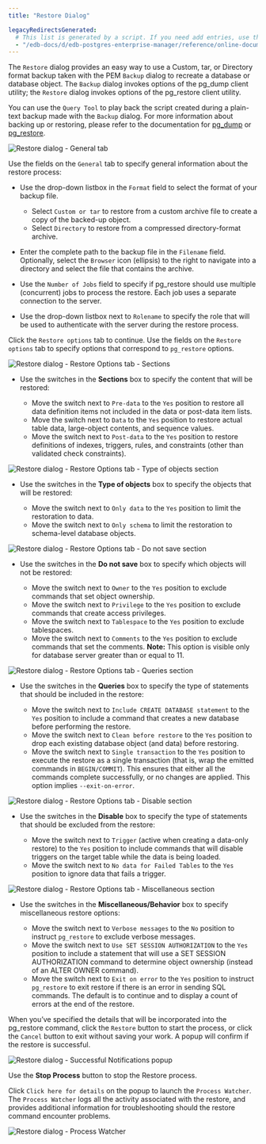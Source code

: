 ```yaml
---
title: "Restore Dialog"

legacyRedirectsGenerated:
  # This list is generated by a script. If you need add entries, use the `legacyRedirects` key.
  - "/edb-docs/d/edb-postgres-enterprise-manager/reference/online-documentation/8.0/restore_dialog.html"
---
```


<div id="restore_dialog" class="registered_link"></div>

The `Restore` dialog provides an easy way to use a Custom, tar, or Directory format backup taken with the PEM `Backup` dialog to recreate a database or database object. The `Backup` dialog invokes options of the pg_dump client utility; the `Restore` dialog invokes options of the pg_restore client utility.

You can use the `Query Tool` to play back the script created during a plain-text backup made with the `Backup` dialog. For more information about backing up or restoring, please refer to the documentation for [pg_dump](https://www.postgresql.org/docs/current/static/app-pgdump.html) or [pg_restore](https://www.postgresql.org/docs/current/static/app-pgrestore.html).

![Restore dialog - General tab](../images/restore_general.png)

Use the fields on the `General` tab to specify general information about the restore process:

-   Use the drop-down listbox in the `Format` field to select the format of your backup file.

    -   Select `Custom or tar` to restore from a custom archive file to create a copy of the backed-up object.
    -   Select `Directory` to restore from a compressed directory-format archive.

-   Enter the complete path to the backup file in the `Filename` field. Optionally, select the `Browser` icon (ellipsis) to the right to navigate into a directory and select the file that contains the archive.

-   Use the `Number of Jobs` field to specify if pg_restore should use multiple (concurrent) jobs to process the restore. Each job uses a separate connection to the server.

-   Use the drop-down listbox next to `Rolename` to specify the role that will be used to authenticate with the server during the restore process.

Click the `Restore options` tab to continue. Use the fields on the `Restore options` tab to specify options that correspond to `pg_restore` options.

![Restore dialog - Restore Options tab - Sections](../images/restore_sections.png)

-   Use the switches in the **Sections** box to specify the content that will be restored:

    -   Move the switch next to `Pre-data` to the `Yes` position to restore all data definition items not included in the data or post-data item lists.
    -   Move the switch next to `Data` to the `Yes` position to restore actual table data, large-object contents, and sequence values.
    -   Move the switch next to `Post-data` to the `Yes` position to restore definitions of indexes, triggers, rules, and constraints (other than validated check constraints).

![Restore dialog - Restore Options tab - Type of objects section](../images/restore_objects.png)

-   Use the switches in the **Type of objects** box to specify the objects that will be restored:

    -   Move the switch next to `Only data` to the `Yes` position to limit the restoration to data.
    -   Move the switch next to `Only schema` to limit the restoration to schema-level database objects.

![Restore dialog - Restore Options tab - Do not save section](../images/restore_do_not_save.png)

-   Use the switches in the **Do not save** box to specify which objects will not be restored:

    -   Move the switch next to `Owner` to the `Yes` position to exclude commands that set object ownership.
    -   Move the switch next to `Privilege` to the `Yes` position to exclude commands that create access privileges.
    -   Move the switch next to `Tablespace` to the `Yes` position to exclude tablespaces.
    -   Move the switch next to `Comments` to the `Yes` position to exclude commands that set the comments. **Note:** This option is visible only for database server greater than or equal to 11.

![Restore dialog - Restore Options tab - Queries section](../images/restore_queries.png)

-   Use the switches in the **Queries** box to specify the type of statements that should be included in the restore:

    -   Move the switch next to `Include CREATE DATABASE statement` to the `Yes` position to include a command that creates a new database before performing the restore.
    -   Move the switch next to `Clean before restore` to the `Yes` position to drop each existing database object (and data) before restoring.
    -   Move the switch next to `Single transaction` to the `Yes` position to execute the restore as a single transaction (that is, wrap the emitted commands in `BEGIN/COMMIT`). This ensures that either all the commands complete successfully, or no changes are applied. This option implies `--exit-on-error`.

![Restore dialog - Restore Options tab - Disable section](../images/restore_disable.png)

-   Use the switches in the **Disable** box to specify the type of statements that should be excluded from the restore:

    -   Move the switch next to `Trigger` (active when creating a data-only restore) to the `Yes` position to include commands that will disable triggers on the target table while the data is being loaded.
    -   Move the switch next to `No data for Failed Tables` to the `Yes` position to ignore data that fails a trigger.

![Restore dialog - Restore Options tab - Miscellaneous section](../images/restore_miscellaneous.png)

-   Use the switches in the **Miscellaneous/Behavior** box to specify miscellaneous restore options:

    -   Move the switch next to `Verbose messages` to the `No` position to instruct `pg_restore` to exclude verbose messages.
    -   Move the switch next to `Use SET SESSION AUTHORIZATION` to the `Yes` position to include a statement that will use a SET SESSION AUTHORIZATION command to determine object ownership (instead of an ALTER OWNER command).
    -   Move the switch next to `Exit on error` to the `Yes` position to instruct `pg_restore` to exit restore if there is an error in sending SQL commands. The default is to continue and to display a count of errors at the end of the restore.

When you’ve specified the details that will be incorporated into the pg_restore command, click the `Restore` button to start the process, or click the `Cancel` button to exit without saving your work. A popup will confirm if the restore is successful.

![Restore dialog - Successful Notifications popup](../images/restore_messages.png)

Use the **Stop Process** button to stop the Restore process.

Click `Click here for details` on the popup to launch the `Process Watcher`. The `Process Watcher` logs all the activity associated with the restore, and provides additional information for troubleshooting should the restore command encounter problems.

![Restore dialog - Process Watcher](../images/restore_process_watcher.png)
